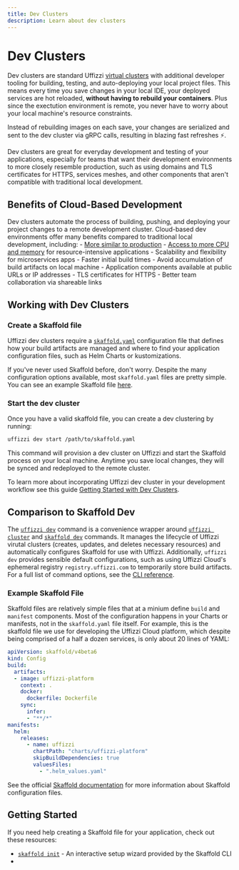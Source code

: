```yaml
---
title: Dev Clusters
description: Learn about dev clusters
---
```



# Dev Clusters

Dev clusters are standard Uffizzi [virtual clusters](virtual-clusters) with additional developer tooling for building, testing, and auto-deploying 
your local project files. This means every time you save changes in your local IDE, your deployed services are hot reloaded, **without having to 
rebuild your containers**. Plus since the exectution environment is remote, you never have to worry about your local machine's resource constraints.

<Callout>
    Instead of rebuilding images on each save, your changes are serialized and sent to the dev cluster via gRPC calls, resulting in blazing fast refreshes ⚡️. 
</Callout>


Dev clusters are great for everyday development and testing of your applications, especially for teams that want their development 
environments to more closely resemble production, such as using domains and TLS certificates for HTTPS, services meshes, and other components that aren't compatible with traditional 
local development.

## Benefits of Cloud-Based Development

Dev clusters automate the process of building, pushing, and deploying your project changes to a remote development cluster. 
Cloud-based dev environments offer many benefits compared to traditional local development, including: 
    - [More similar to production](production-like)
    - [Access to more CPU and memory](resource-quotas) for resource-intensive applications
    - Scalability and flexibility for microservices apps
    - Faster initial build times
    - Avoid accumulation of build artifacts on local machine
    - Application components available at public URLs or IP addresses
    - TLS certificates for HTTPS
    - Better team collaboration via shareable links 

## Working with Dev Clusters

### Create a Skaffold file
Uffizzi dev clusters require a [`skaffold.yaml`](https://skaffold.dev/docs/references/yaml/) configuration file 
that defines how your build artifacts are managed and where to find your application configuration files, such as 
Helm Charts or kustomizations. 

If you've never used Skaffold before, don't worry. Despite the many configuration options available, most `skaffold.yaml` files 
are pretty simple. You can see an example Skaffold file [here](#example-skaffold-file).

### Start the dev cluster
Once you have a valid skaffold file, you can create a dev clustering by running:

```bash
uffizzi dev start /path/to/skaffold.yaml
```

This command will provision a dev cluster on Uffizzi and start the Skaffold process on your local machine.
Anytime you save local changes, they will be synced and redeployed to the remote cluster.  

To learn more about incorporating Uffizzi dev cluster in your development workflow see this 
guide [Getting Started with Dev Clusters](/docs/dev-environments/dev-clusters).

## Comparison to Skaffold Dev

The [`uffizzi dev`](/docs/cli/commands/dev) command is a convenience wrapper around [`uffizzi cluster`](/docs/cli/commands/cluster) and 
[`skaffold dev`](https://skaffold.dev/docs/workflows/dev/) commands. It manages the lifecycle of Uffizzi 
virutal clusters (creates, updates, and deletes necessary resources) and automatically configures Skaffold 
for use with Uffizzi. Additionally, `uffizzi dev` provides sensible default configurations, such as using Uffizzi Cloud's ephemeral registry 
`registry.uffizzi.com` to temporarily store build artifacts. For a full list of command options, see the [CLI reference](/docs/cli/commands/dev).

### Example Skaffold File

Skaffold files are relatively simple files that at a minium define `build` and `manifest` components. 
Most of the configuration happens in your Charts or manifests, not in the `skaffold.yaml` file itself. 
For example, this is the skaffold file we use for developing the Uffizzi Cloud platform, which despite 
being comprised of a half a dozen services, is only about 20 lines of YAML:

```yaml filename="skaffold.yaml"
apiVersion: skaffold/v4beta6
kind: Config
build:
  artifacts:
  - image: uffizzi-platform
    context: .
    docker:
      dockerfile: Dockerfile
    sync:
      infer:
      - "**/*"
manifests:
  helm:
    releases:
      - name: uffizzi
        chartPath: "charts/uffizzi-platform"
        skipBuildDependencies: true
        valuesFiles:
          - ".helm_values.yaml"
```

See the official [Skaffold documentation](https://skaffold.dev/docs/references/yaml/) for more information about Skaffold configuration files.

## Getting Started  

If you need help creating a Skaffold file for your application, check out these resources:  
-  [`skaffold init`](https://skaffold.dev/docs/init/) - An interactive setup wizard provided by the Skaffold CLI   
- 